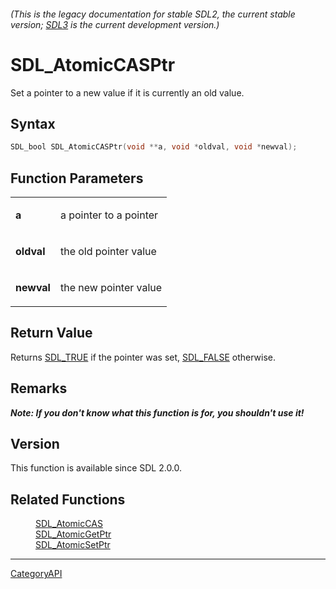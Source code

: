 ====== (This is the legacy documentation for stable SDL2, the current stable version; [https://wiki.libsdl.org/SDL3/ SDL3] is the current development version.) ======
= SDL_AtomicCASPtr =

Set a pointer to a new value if it is currently an old value.

== Syntax ==

<syntaxhighlight lang='c'>
SDL_bool SDL_AtomicCASPtr(void **a, void *oldval, void *newval);
</syntaxhighlight>

== Function Parameters ==

{|
|'''a'''
|a pointer to a pointer
|-
|'''oldval'''
|the old pointer value
|-
|'''newval'''
|the new pointer value
|}

== Return Value ==

Returns [[SDL_TRUE]] if the pointer was set, [[SDL_FALSE]] otherwise.

== Remarks ==

'''''Note: If you don't know what this function is for, you shouldn't use
it!'''''

== Version ==

This function is available since SDL 2.0.0.

== Related Functions ==

:[[SDL_AtomicCAS]]
:[[SDL_AtomicGetPtr]]
:[[SDL_AtomicSetPtr]]

----
[[CategoryAPI]]


